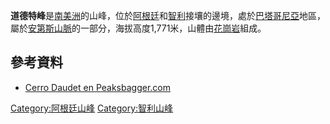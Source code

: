{{Coord|50|47|S|73|4|W|display=title}}

'''道德特峰'''是[[南美洲|南美洲]]的山峰，位於[[阿根廷|阿根廷]]和[[智利|智利]]接壤的邊境，處於[[巴塔哥尼亞|巴塔哥尼亞]]地區，屬於[[安第斯山脈|安第斯山脈]]的一部分，海拔高度1,771米，山體由[[花崗岩|花崗岩]]組成。

==參考資料==
* [http://www.peakbagger.com/peak.aspx?pid=8653 Cerro Daudet en Peaksbagger.com]

{{Argentina-geo-stub}}
{{Chile-geo-stub}}
[[Category:阿根廷山峰|Category:阿根廷山峰]]
[[Category:智利山峰|Category:智利山峰]]
